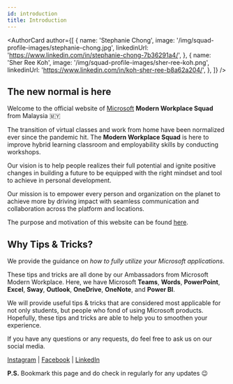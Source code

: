 ```yaml
---
id: introduction
title: Introduction
---
```



<AuthorCard
  author={[
    {
      name: 'Stephanie Chong',
      image: '/img/squad-profile-images/stephanie-chong.jpg',
      linkedinUrl: 'https://www.linkedin.com/in/stephanie-chong-7b36291a4/',
    },
    {
      name: 'Sher Ree Koh',
      image: '/img/squad-profile-images/sher-ree-koh.png',
      linkedinUrl: 'https://www.linkedin.com/in/koh-sher-ree-b8a62a204/',
    },
  ]}
/>

## The new normal is here

Welcome to the official website of [Microsoft](https://www.microsoft.com/) **Modern Workplace Squad** from Malaysia 🇲🇾

The transition of virtual classes and work from home have been normalized ever since the pandemic hit. The **Modern Workplace Squad** is here to improve hybrid learning classroom and employability skills by conducting workshops.

Our vision is to help people realizes their full potential and ignite positive changes in building a future to be equipped with the right mindset and tool to achieve in personal development.

Our mission is to empower every person and organization on the planet to achieve more by driving impact with seamless communication and collaboration across the platform and locations.

The purpose and motivation of this website can be found [here](https://yeehan.dev/is-building-a-website-for-microsoft-modern-workplace-squad-a-purposeful-experience).

<!--  -->

## Why Tips & Tricks?

We provide the guidance on _how to fully utilize your Microsoft applications_.

These tips and tricks are all done by our Ambassadors from Microsoft Modern Workplace. Here, we have Microsoft **Teams**, **Words**, **PowerPoint**, **Excel**, **Sway**, **Outlook**, **OneDrive**, **OneNote**, and **Power BI**.

We will provide useful tips & tricks that are considered most applicable for not only students, but people who fond of using Microsoft products. Hopefully, these tips and tricks are able to help you to smoothen your experience.

If you have any questions or any requests, do feel free to ask us on our social media.

[Instagram](https://www.instagram.com/microsoft_mws/) | [Facebook](https://www.facebook.com/microsoft.mws) | [LinkedIn](https://www.linkedin.com/company/mwsquad/)

**P.S.** Bookmark this page and do check in regularly for any updates 😉
